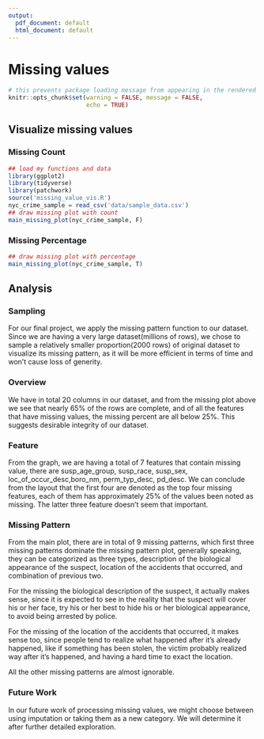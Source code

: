 ```yaml
---
output:
  pdf_document: default
  html_document: default
---
```

# Missing values
```r
# this prevents package loading message from appearing in the rendered version of your problem set
knitr::opts_chunk$set(warning = FALSE, message = FALSE,
                      echo = TRUE)
```

## Visualize missing values
### Missing Count
```r
## load my functions and data
library(ggplot2)
library(tidyverse)
library(patchwork)
source('missing_value_vis.R')
nyc_crime_sample = read_csv('data/sample_data.csv')
## draw missing plot with count
main_missing_plot(nyc_crime_sample, F)
```

### Missing Percentage
```r
## draw missing plot with percentage
main_missing_plot(nyc_crime_sample, T)
```

## Analysis

### Sampling

For our final project, we apply the missing pattern function to our dataset. Since we are having a very large dataset(millions of rows), we chose to sample a relatively smaller proportion(2000 rows) of original dataset to visualize its missing pattern, as it will be more efficient in terms of time and won't cause loss of generity. 

### Overview
We have in total 20 columns in our dataset, and from the missing plot above we see that nearly 65% of the rows are complete, and of all the features that have missing values, the missing percent are all below 25%. This suggests desirable integrity of our dataset.


### Feature

From the graph, we are having a total of 7 features that contain missing value, there are susp_age_group, susp_race, susp_sex, loc_of_occur_desc,boro_nm, perm_typ_desc, pd_desc. 
We can conclude from the layout that the first four are denoted as the top four missing features, each of them has approximately 25% of the values been noted as missing. The latter three feature doesn’t seem that important.

### Missing Pattern 

From the main plot, there are in total of 9 missing patterns, which first three missing patterns dominate the missing pattern plot, generally speaking, they can be categorized as three types, description of the biological appearance of the suspect, location of the accidents that occurred, and combination of previous two. 

For the missing the biological description of the suspect, it actually makes sense, since it is expected to see in the reality that the suspect will cover his or her face, try his or her best to hide his or her biological appearance, to avoid being arrested by police.

For the missing of the location of the accidents that occurred, it makes sense too, since people tend to realize what happened after it’s already happened, like if something has been stolen, the victim probably realized way after it’s happened, and having a hard time to exact the location. 

All the other missing patterns are almost ignorable.


### Future Work
In our future work of processing missing values, we might choose between using imputation or   taking them as a new category. We will determine it after further detailed exploration.
 
